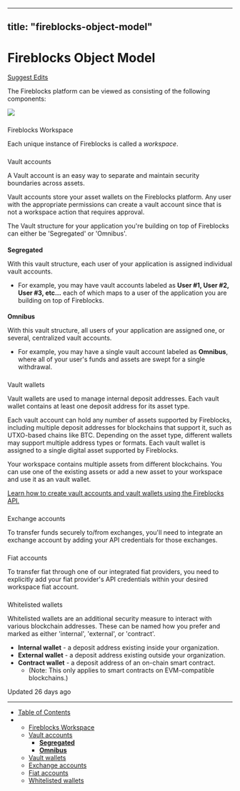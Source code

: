 ---
  title: "fireblocks-object-model"
  ---
  
  # Fireblocks Object Model

[Suggest Edits](/edit/object-model)

The Fireblocks platform can be viewed as consisting of the following components:

![](https://files.readme.io/29869aa-FB_Object_Model_.jpg)

### 

Fireblocks Workspace

[](#fireblocks-workspace)

Each unique instance of Fireblocks is called a _workspace_.

  

### 

Vault accounts

[](#vault-accounts)

A Vault account is an easy way to separate and maintain security boundaries across assets.

Vault accounts store your asset wallets on the Fireblocks platform. Any user with the appropriate permissions can create a vault account since that is not a workspace action that requires approval.

The Vault structure for your application you're building on top of Fireblocks can either be 'Segregated' or 'Omnibus'.

#### 

**Segregated**

[](#segregated)

With this vault structure, each user of your application is assigned individual vault accounts.

*   For example, you may have vault accounts labeled as **User #1, User #2, User #3, etc...** each of which maps to a user of the application you are building on top of Fireblocks.

#### 

**Omnibus**

[](#omnibus)

With this vault structure, all users of your application are assigned one, or several, centralized vault accounts.

*   For example, you may have a single vault account labeled as **Omnibus**, where all of your user's funds and assets are swept for a single withdrawal.

  

### 

Vault wallets

[](#vault-wallets)

Vault wallets are used to manage internal deposit addresses. Each vault wallet contains at least one deposit address for its asset type.

Each vault account can hold any number of assets supported by Fireblocks, including multiple deposit addresses for blockchains that support it, such as UTXO-based chains like BTC. Depending on the asset type, different wallets may support multiple address types or formats. Each vault wallet is assigned to a single digital asset supported by Fireblocks.

Your workspace contains multiple assets from different blockchains. You can use one of the existing assets or add a new asset to your workspace and use it as an vault wallet.

[Learn how to create vault accounts and vault wallets using the Fireblocks API.](/docs/create-direct-custody-wallets)

  

### 

Exchange accounts

[](#exchange-accounts)

To transfer funds securely to/from exchanges, you'll need to integrate an exchange account by adding your API credentials for those exchanges.

  

### 

Fiat accounts

[](#fiat-accounts)

To transfer fiat through one of our integrated fiat providers, you need to explicitly add your fiat provider's API credentials within your desired workspace fiat account.

  

### 

Whitelisted wallets

[](#whitelisted-wallets)

Whitelisted wallets are an additional security measure to interact with various blockchain addresses. These can be named how you prefer and marked as either 'internal', 'external', or 'contract'.

*   **Internal wallet** - a deposit address existing inside your organization.
*   **External wallet** - a deposit address existing outside your organization.
*   **Contract wallet** - a deposit address of an on-chain smart contract.
    *   (Note: This only applies to smart contracts on EVM-compatible blockchains.)

Updated 26 days ago

* * *

*   [Table of Contents](#)
*   *   [Fireblocks Workspace](#fireblocks-workspace)
    *   [Vault accounts](#vault-accounts)
        *   [**Segregated**](#segregated)
        *   [**Omnibus**](#omnibus)
    *   [Vault wallets](#vault-wallets)
    *   [Exchange accounts](#exchange-accounts)
    *   [Fiat accounts](#fiat-accounts)
    *   [Whitelisted wallets](#whitelisted-wallets)